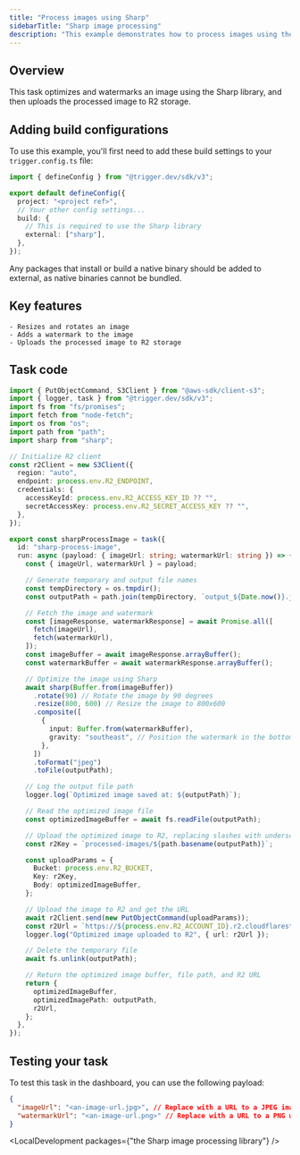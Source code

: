 ```yaml
---
title: "Process images using Sharp"
sidebarTitle: "Sharp image processing"
description: "This example demonstrates how to process images using the Sharp library with Trigger.dev."
---
```



## Overview

This task optimizes and watermarks an image using the Sharp library, and then uploads the processed image to R2 storage.

## Adding build configurations

To use this example, you'll first need to add these build settings to your `trigger.config.ts` file:

```ts trigger.config.ts
import { defineConfig } from "@trigger.dev/sdk/v3";

export default defineConfig({
  project: "<project ref>",
  // Your other config settings...
  build: {
    // This is required to use the Sharp library
    external: ["sharp"],
  },
});
```

<Note>
  Any packages that install or build a native binary should be added to external, as native binaries
  cannot be bundled.
</Note>

## Key features

    - Resizes and rotates an image
    - Adds a watermark to the image
    - Uploads the processed image to R2 storage

## Task code

```ts trigger/sharp-image-processing.ts
import { PutObjectCommand, S3Client } from "@aws-sdk/client-s3";
import { logger, task } from "@trigger.dev/sdk/v3";
import fs from "fs/promises";
import fetch from "node-fetch";
import os from "os";
import path from "path";
import sharp from "sharp";

// Initialize R2 client
const r2Client = new S3Client({
  region: "auto",
  endpoint: process.env.R2_ENDPOINT,
  credentials: {
    accessKeyId: process.env.R2_ACCESS_KEY_ID ?? "",
    secretAccessKey: process.env.R2_SECRET_ACCESS_KEY ?? "",
  },
});

export const sharpProcessImage = task({
  id: "sharp-process-image",
  run: async (payload: { imageUrl: string; watermarkUrl: string }) => {
    const { imageUrl, watermarkUrl } = payload;

    // Generate temporary and output file names
    const tempDirectory = os.tmpdir();
    const outputPath = path.join(tempDirectory, `output_${Date.now()}.jpg`);

    // Fetch the image and watermark
    const [imageResponse, watermarkResponse] = await Promise.all([
      fetch(imageUrl),
      fetch(watermarkUrl),
    ]);
    const imageBuffer = await imageResponse.arrayBuffer();
    const watermarkBuffer = await watermarkResponse.arrayBuffer();

    // Optimize the image using Sharp
    await sharp(Buffer.from(imageBuffer))
      .rotate(90) // Rotate the image by 90 degrees
      .resize(800, 600) // Resize the image to 800x600
      .composite([
        {
          input: Buffer.from(watermarkBuffer),
          gravity: "southeast", // Position the watermark in the bottom-right corner
        },
      ])
      .toFormat("jpeg")
      .toFile(outputPath);

    // Log the output file path
    logger.log(`Optimized image saved at: ${outputPath}`);

    // Read the optimized image file
    const optimizedImageBuffer = await fs.readFile(outputPath);

    // Upload the optimized image to R2, replacing slashes with underscores
    const r2Key = `processed-images/${path.basename(outputPath)}`;

    const uploadParams = {
      Bucket: process.env.R2_BUCKET,
      Key: r2Key,
      Body: optimizedImageBuffer,
    };

    // Upload the image to R2 and get the URL
    await r2Client.send(new PutObjectCommand(uploadParams));
    const r2Url = `https://${process.env.R2_ACCOUNT_ID}.r2.cloudflarestorage.com/${process.env.R2_BUCKET}/${r2Key}`;
    logger.log("Optimized image uploaded to R2", { url: r2Url });

    // Delete the temporary file
    await fs.unlink(outputPath);

    // Return the optimized image buffer, file path, and R2 URL
    return {
      optimizedImageBuffer,
      optimizedImagePath: outputPath,
      r2Url,
    };
  },
});
```

## Testing your task

To test this task in the dashboard, you can use the following payload:

```json
{
  "imageUrl": "<an-image-url.jpg>", // Replace with a URL to a JPEG image
  "watermarkUrl": "<an-image-url.png>" // Replace with a URL to a PNG watermark image
}
```

<LocalDevelopment packages={"the Sharp image processing library"} />